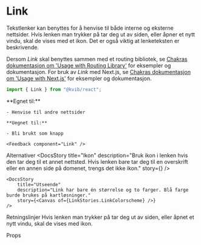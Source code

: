 
<Meta of={LinkStories} />

# Link

Tekstlenker kan benyttes for å henvise til både interne og eksterne nettsider.
Hvis lenken man trykker på tar deg ut av siden, eller åpner et nytt vindu, skal de vises med et ikon. Det er også viktig at lenketeksten er beskrivende.

Dersom _Link_ skal benyttes sammen med et routing bibliotek, se [Chakras dokumentasjon om 'Usage with Routing Library'](https://chakra-ui.com/docs/components/link/usage#usage-with-routing-library) for eksempler og dokumentasjon.
For bruk av _Link_ med Next.js, se [Chakras dokumentasjon om 'Usage with Next.js'](https://chakra-ui.com/docs/components/link/usage#usage-with-nextjs) for eksempler og dokumentasjon.

```jsx
import { Link } from "@kvib/react";
```

<DocsContainer>
    **Egnet til:**

    - Henvise til andre nettsider

    **Uegnet til:**

    - Bli brukt som knapp

    <Feedback component="Link" />
</DocsContainer>

<DocsHeading>Alternativer</DocsHeading>
<DocsContainer>
    <DocsStory
    title="Ikon"
    description="Bruk ikon i lenken hvis den tar deg til et annet nettsted. Hvis lenken bare tar deg til en overskrift
    eller en annen side på domenet, trengs det ikke ikon."
    story={<Canvas of={LinkStories.LinkStates} />}
    />

    <DocsStory
        title="Utseende"
        description="Link har bare én størrelse og to farger. Blå farge burde brukes på kartløsninger."
        story={<Canvas of={LinkStories.LinkColorscheme} />}
    />
</DocsContainer>

<DocsHeading>Retningslinjer</DocsHeading>
<DocsContainer>
    Hvis lenken man trykker på tar deg ut av siden, eller åpnet et nytt vindu, skal de vises med ikon.

</DocsContainer>

<DocsHeading>Props</DocsHeading>

<Canvas of={LinkStories.Link} />
<Controls of={LinkStories.Link} />

